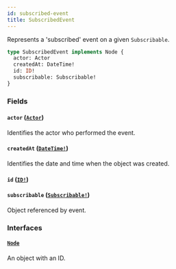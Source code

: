 ```yaml
---
id: subscribed-event
title: SubscribedEvent
---
```


Represents a 'subscribed' event on a given `Subscribable`.

```graphql
type SubscribedEvent implements Node {
  actor: Actor
  createdAt: DateTime!
  id: ID!
  subscribable: Subscribable!
}
```

### Fields

#### `actor` ([`Actor`](/docs/api/interfaces/actor))

Identifies the actor who performed the event.

#### `createdAt` ([`DateTime!`](/docs/api/scalars/date-time))

Identifies the date and time when the object was created.

#### `id` ([`ID!`](/docs/api/scalars/id))

#### `subscribable` ([`Subscribable!`](/docs/api/interfaces/subscribable))

Object referenced by event.

### Interfaces

#### [`Node`](/docs/api/interfaces/node)

An object with an ID.
